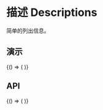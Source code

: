 
# 描述 Descriptions

简单的列出信息。

## 演示

<BrowserOnly>
  {() => (<ThemeProvider>
    <Grid yGap={16} cols={1}>
      <CodeBlock title="基础"
                 description={'简单的展示。'}
                 code={String(BasicCode)}>
        <Basic />
      </CodeBlock>
      <CodeBlock title="带有边框的"
                 description={'带边框和背景颜色列表。'}
                 code={String(BorderedCode)}>
        <Bordered />
      </CodeBlock>
    </Grid>
  </ThemeProvider>)}
</BrowserOnly>

## API
<BrowserOnly>
  {() => (
    <ThemeProvider>
      <Api />
    </ThemeProvider>
  )}
</BrowserOnly>